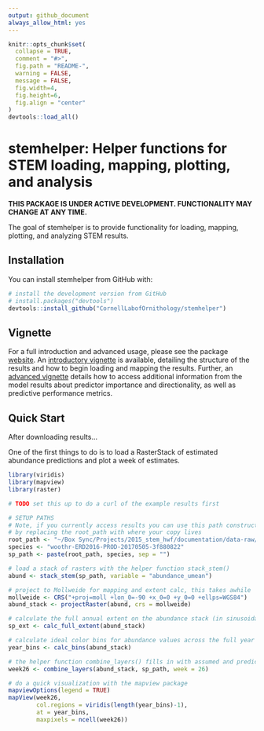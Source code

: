 ```yaml
---
output: github_document
always_allow_html: yes
---
```


<!-- README.md is generated from README.Rmd. Please edit that file -->

```r
knitr::opts_chunk$set(
  collapse = TRUE,
  comment = "#>",
  fig.path = "README-",
  warning = FALSE, 
  message = FALSE,
  fig.width=4,
  fig.height=6,
  fig.align = "center"
)
devtools::load_all()
```

# stemhelper: Helper functions for STEM loading, mapping, plotting, and analysis

<!-- [![License: GPL v3](https://img.shields.io/badge/License-GPL%20v3-blue.svg)](http://www.gnu.org/licenses/gpl-3.0) -->

**THIS PACKAGE IS UNDER ACTIVE DEVELOPMENT. FUNCTIONALITY MAY CHANGE AT ANY TIME.**

The goal of stemhelper is to provide functionality for loading, mapping, plotting, and analyzing STEM results.

## Installation

You can install stemhelper from GitHub with:

```r
# install the development version from GitHub
# install.packages("devtools")
devtools::install_github("CornellLabofOrnithology/stemhelper")
```

## Vignette

For a full introduction and advanced usage, please see the package [website](https://cornelllabofornithology.github.io/stemhelper). An [introductory vignette](https://cornelllabofornithology.github.io/stemhelper/articles/stem-intro-mapping.html) is available, detailing the structure of the results and how to begin loading and mapping the results. Further, an [advanced vignette](ttps://cornelllabofornithology.github.io/stemhelper/articles/stem-pipd.html) details how to access additional information from the model results about predictor importance and directionality, as well as predictive performance metrics.

## Quick Start

After downloading results...

One of the first things to do is to load a RasterStack of estimated abundance predictions and plot a week of estimates.

```r
library(viridis)
library(mapview)
library(raster)

# TODO set this up to do a curl of the example results first

# SETUP PATHS
# Note, if you currently access results you can use this path construction
# by replacing the root_path with where your copy lives
root_path <- "~/Box Sync/Projects/2015_stem_hwf/documentation/data-raw/"
species <- "woothr-ERD2016-PROD-20170505-3f880822"
sp_path <- paste(root_path, species, sep = "")

# load a stack of rasters with the helper function stack_stem()
abund <- stack_stem(sp_path, variable = "abundance_umean")

# project to Mollweide for mapping and extent calc, this takes awhile
mollweide <- CRS("+proj=moll +lon_0=-90 +x_0=0 +y_0=0 +ellps=WGS84")
abund_stack <- projectRaster(abund, crs = mollweide)

# calculate the full annual extent on the abundance stack (in sinusoidal projection)
sp_ext <- calc_full_extent(abund_stack)

# calculate ideal color bins for abundance values across the full year
year_bins <- calc_bins(abund_stack)

# the helper function combine_layers() fills in with assumed and predicted zeroes
week26 <- combine_layers(abund_stack, sp_path, week = 26)

# do a quick visualization with the mapview package
mapviewOptions(legend = TRUE)
mapView(week26, 
        col.regions = viridis(length(year_bins)-1), 
        at = year_bins,
        maxpixels = ncell(week26))
```
